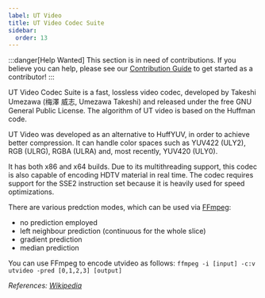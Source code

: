```yaml
---
label: UT Video
title: UT Video Codec Suite
sidebar:
  order: 13
---
```


:::danger[Help Wanted]
This section is in need of contributions. If you believe you can help, please see our [Contribution Guide](../contribution-guide.mdx) to get started as a contributor!
:::

UT Video Codec Suite is a fast, lossless video codec, developed by Takeshi Umezawa (梅澤 威志, Umezawa Takeshi) and released under the free GNU General Public License. The algorithm of UT video is based on the Huffman code.

UT Video was developed as an alternative to HuffYUV, in order to achieve better compression. It can handle color spaces such as YUV422 (ULY2), RGB (ULRG), RGBA (ULRA) and, most recently, YUV420 (ULY0).

It has both x86 and x64 builds. Due to its multithreading support, this codec is also capable of encoding HDTV material in real time. The codec requires support for the SSE2 instruction set because it is heavily used for speed optimizations.

There are various predction modes, which can be used via [FFmpeg](../utilities/ffmpeg.mdx):

- no prediction employed
- left neighbour prediction (continuous for the whole slice)
- gradient prediction
- median prediction

You can use FFmpeg to encode utvideo as follows:
`ffmpeg -i [input] -c:v utvideo -pred [0,1,2,3] [output]`

_References: [Wikipedia](https://en.wikipedia.org/wiki/Ut_Video_Codec_Suite)_
